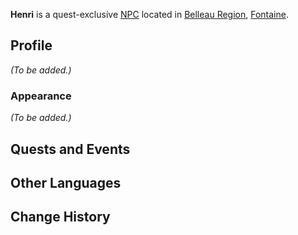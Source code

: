 {{Meta
<!-- Remove this template after adding the missing info -->
|missing_NPC_profile  = yes
}}
{{Character Infobox
|type             = Quest NPC
|image            = NPC Henri.png
|realname         = <!-- Optional, if different from in-game name -->
|deceased         = <!-- Past (for deceased prior to events of the game) or free response -->
|region           = Fontaine
|location         = Fontaine
|affiliation       = 
|title            = 

|ancestry         = <!-- Clan/family -->
|father           = 
|mother           = 
|spouse           = 
|sibling          = 
|child            = 
|relative         = 

|voiceEN          = 
|voiceCN          = 
|voiceJP          = 
|voiceKR          = 
|dialoguereward   = 
}}
'''Henri''' is a quest-exclusive [[NPC]] located in [[Belleau Region]], [[Fontaine]].

==Profile==
''(To be added.)''

===Appearance===
''(To be added.)''

==Quests and Events==
{{Quests and Events}}
<!--
==Idle Quotes==
{{Dialogue Start}}
: {{DIcon|Idle}} {{Tx}}
:: {{A|VO {{subst:PAGENAME}} 01.ogg}} "{{Tx}}"
{{Dialogue End}}

==Dialogue==
{{Dialogue Start}}
:'''{{subst:PAGENAME}}:''' 
:{{DIcon}}
{{Dialogue End}}
--><!--
==Event Dialogue==
===Event Name===
{{Dialogue Start}}
:'''{{subst:PAGENAME}}:'''
{{Dialogue End}}
-->
==Other Languages==
{{Other Languages|default_hidden=1
|en      = Henri
|zhs     = 恩里
|zhs_rm  = Ēnlǐ
|zht     = 恩里
|zht_rm  = Ēnlǐ
|ja      = アンリ
|ja_rm   = Anri
|ko      = 엔리
|es      = Henri
|fr      = Henri
|ru      = Генри
|th      = Henri
|vi      = Henri
|de      = Henri
|id      = Henri
|pt      = Henri
|tr      = Henri
|it      = Henri
}}

==Change History==
{{Change History|4.0}}
<!--
==References==
{{Reflist}}-->